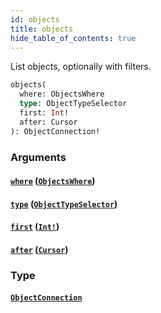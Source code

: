 ```yaml
---
id: objects
title: objects
hide_table_of_contents: true
---
```



List objects, optionally with filters.

```graphql
objects(
  where: ObjectsWhere
  type: ObjectTypeSelector
  first: Int!
  after: Cursor
): ObjectConnection!
```


### Arguments

#### [`where`](#) ([`ObjectsWhere`](/schema/inputs/objects-where))




#### [`type`](#) ([`ObjectTypeSelector`](/schema/inputs/object-type-selector))




#### [`first`](#) ([`Int!`](/schema/scalars/int))




#### [`after`](#) ([`Cursor`](/schema/scalars/cursor))




### Type

#### [`ObjectConnection`](/schema/objects/object-connection)






